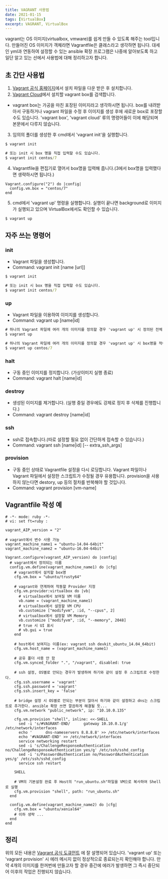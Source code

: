 ```yaml
---
title: VAGRANT 사용법
date: 2021-01-15
tags: [VirtualBox]
excerpt: VAGRANT, VirtualBox
---
```


vagrant는 OS 이미지(virtualbox, vmware)를 쉽게 만들 수 있도록 해주는 tool입니다. 만들어진 OS 이미지가 객체라면 Vagrantfile은 클래스라고 생각하면 됩니다. 대세인 yml과 연동하여 설정할 수 있는 ansible 확장 프로그램은 나중에 알아보도록 하고 일단 알고 있는 선에서 사용법에 대해 정리하고자 합니다.

## 초 간단 사용법
1. [Vagrant 공식 홈페이지](https://www.vagrantup.com/downloads.html "Downloads | Vagrant by HashiCorp")에서 설치 파일을 다운 받은 후 설치합니다.
2. [Vagrant Cloud](https://app.vagrantup.com/boxes/search "Discover Vagrant Boxes - Vagrant Cloud")에서 설치할 vagrant box를 검색합니다.
* vagrant box는 가공을 마친 포장된 이미지라고 생각하시면 됩니다. box를 내려받아서 구동하거나 vagrant 파일을 수정 후 이미지를 생성 후에 새로운 box로 포장할 수도 있습니다. 'vagrant box', 'vagrant cloud' 류의 명령어들이 이에 해당되며 본문에서 다루지 않습니다. 
3. 임의의 폴더를 생성한 후 cmd에서 'vagrant init'을 실행합니다.

```cmd
$ vagrant init

# 또는 init 시 box 명을 직접 입력할 수도 있습니다.
$ vagrant init centos/7

```
4. Vagrantfile을 편집기로 열어서 box명을 입력해 줍니다.(3에서 box명을 입력했다면 생략하시면 됩니다.)

```Vagrantfile
Vagrant.configure("2") do |config|
  config.vm.box = "centos/7"
end

```
5. cmd에서 'vagrant up' 명령을 실행합니다. 실행이 끝나면 background로 이미지가 실행되고 있으며 VirtualBox에서도 확인할 수 있습니다.

```cmd
$ vagrant up

```
 
## 자주 쓰는 명령어
### init
* Vagrant 파일을 생성합니다.
* Command: vagrant init [name [url]]

```cmd
$ vagrant init

# 또는 init 시 box 명을 직접 입력할 수도 있습니다.
$ vagrant init centos/7

```

### up
* Vagrant 파일을 이용하여 이미지를 생성합니다.
* Command: vagrant up [name|id]

```cmd
# 하나의 Vagrant 파일에 여러 개의 이미지를 정의할 경우 'vagrant up' 시 정의된 전체 box를 구동합니다.
$ vagrant up

# 하나의 Vagrant 파일에 여러 개의 이미지를 정의할 경우 'vagrant up' 시 box명을 적어주면 해당 box만 구동합니다.
$ vagrant up centos/7

```

### halt
* 구동 중인 이미지를 정지합니다. (가상이미지 실행 종료)
* Command: vagrant halt [name|id]

### destroy
* 생성된 이미지를 제거합니다. (실행 중일 경우에도 강제로 정지 후 삭제를 진행합니다.)
* Command: vagrant destroy [name|id]

### ssh
* ssh로 접속합니다.(따로 설정할 필요 없이 간단하게 접속할 수 있습니다.)
* Command: vagrant ssh [name|id] [-- extra_ssh_args]

### provision
* 구동 중인 상태로 Vagrantfile 설정을 다시 로딩합니다. Vagrant 파일이나 Vagrant 파일에서 설정한 스크립트가 수정될 경우 유용합니다. provision을 사용하지 않는다면 destory, up 등의 절차를 반복해야 할 것입니다.
* Command: vagrant provision [vm-name]

## Vagrantfile 작성 예

```Vagrantfile
# -*- mode: ruby -*-
# vi: set ft=ruby :

vagrant_AIP_version = "2"

# vagrant에서 변수 사용 가능
vagrant_machine_name1 = "ubuntu-14.04-64bit"
vagrant_machine_name2 = "ubuntu-16.04-64bit"

Vagrant.configure(vagrant_AIP_version) do |config|
  # vagrant에서 정의되는 이름
  config.vm.define(vagrant_machine_name1) do |cfg| 
    # vagrant에서 설치할 box명
	cfg.vm.box = "ubuntu/trusty64" 
	
	# vagrant와 연계하여 작동할 Provider 지정
	cfg.vm.provider:virtualbox do |vb| 
	  # virtualbox에서 보여질 VM 이름
	  vb.name = (vagrant_machine_name1)
	  # virtualbox에서 설정할 VM CPU
	  vb.customize ["modifyvm", :id, "--cpus", 2]
	  # virtualbox에서 설정할 VM Memory
	  vb.customize ["modifyvm", :id, "--memory", 2048]
	  # true 시 UI 표시
	  # vb.gui = true
	end
	  
	# host에서 보여지는 이름(ex: vagrant ssh devkit_ubuntu_14.04_64bit)
	cfg.vm.host_name = (vagrant_machine_name1)
	 
	# 공유 폴더 사용 안 함 
    cfg.vm.synced_folder ".", "/vagrant", disabled: true	 
    
    # ssh 설정, OS별로 안되는 경우가 발생하여 하기와 같이 설정 후 스크립트로 수정한다.
	cfg.ssh.username = 'vagrant'
    cfg.ssh.password = 'vagrant'
    cfg.ssh.insert_key = 'false'

    # bridge 설정 시 OS별로 안되는 부분이 많아서 하기와 같이 설정하고 dns는 스크립트로 추가한다. ansible 확장 쓰면 깔끔하게 해결될 듯... 
	cfg.vm.network "public_network", ip: "10.10.0.135"
	
	cfg.vm.provision "shell", inline: <<-SHELL
	  sed -i 's/#VAGRANT-END/      gateway 10.10.0.1/g' /etc/network/interfaces      
	  echo '      dns-nameservers 8.8.8.8' >> /etc/network/interfaces
	  echo '#VAGRANT-END' >> /etc/network/interfaces
	  service networking restart
	  sed -i 's/ChallengeResponseAuthentication no/ChallengeResponseAuthentication yes/g' /etc/ssh/sshd_config    
      sed -i 's/PasswordAuthentication no/PasswordAuthentication yes/g' /etc/ssh/sshd_config
	  service ssh restart	  
	 
    SHELL
  
	# VM의 기본설정 완료 후 Host의 "run_ubuntu.sh"파일을 VM으로 복사하여 Shell로 실행
    cfg.vm.provision "shell", path: "run_ubuntu.sh"  	
  end

  config.vm.define(vagrant_machine_name2) do |cfg| 
	cfg.vm.box = "ubuntu/xenial64" 
	# 이하 생략 ...    
  end
end

```

## 정리
위의 모든 내용은 [Vagrant 공식 도큐먼트](https://www.vagrantup.com/docs) 에 잘 설명되어 있습니다. 
'vagrant up' 또는 'vagrant provision' 시 에러 메시지 없이 정상적으로 종료되는지 확인해야 합니다. 만약 4개의 이미지를 한꺼번에 만들고자 할 경우 중간에 에러가 발생하면 그 즉시 중단되어 이후의 작업은 진행되지 않습니다. 
